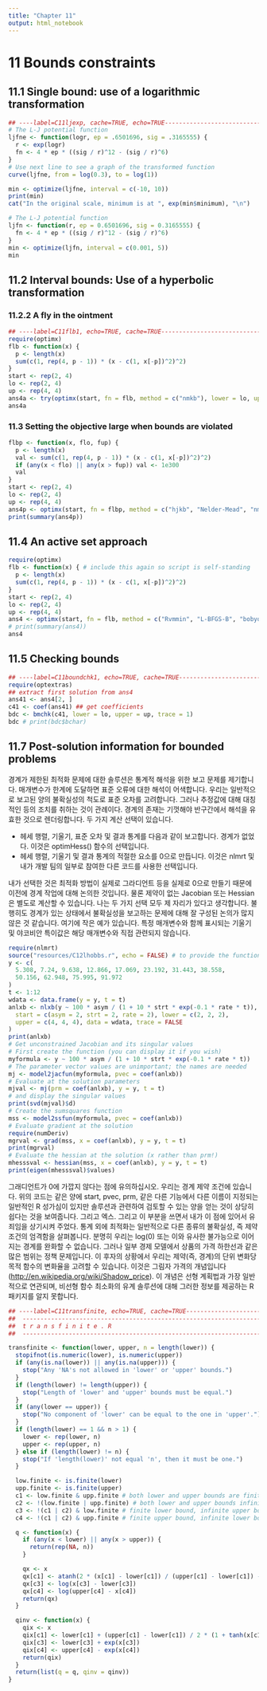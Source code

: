```yaml
---
title: "Chapter 11"
output: html_notebook
---
```


# 11 Bounds constraints

## 11.1 Single bound: use of a logarithmic transformation

```r
## ----label=C11ljexp, cache=TRUE, echo=TRUE-------------------------------
# The L-J potential function
ljfne <- function(logr, ep = .6501696, sig = .3165555) {
  r <- exp(logr)
  fn <- 4 * ep * ((sig / r)^12 - (sig / r)^6)
}
# Use next line to see a graph of the transformed function
curve(ljfne, from = log(0.3), to = log(1))
```

```r
min <- optimize(ljfne, interval = c(-10, 10))
print(min)
cat("In the original scale, minimum is at ", exp(min$minimum), "\n")
```

```r
# The L-J potential function
ljfn <- function(r, ep = 0.6501696, sig = 0.3165555) {
  fn <- 4 * ep * ((sig / r)^12 - (sig / r)^6)
}
min <- optimize(ljfn, interval = c(0.001, 5))
min
```

## 11.2 Interval bounds: Use of a hyperbolic transformation

### 11.2.2 A fly in the ointment

```r
## ----label=C11flb1, echo=TRUE, cache=TRUE--------------------------------
require(optimx)
flb <- function(x) {
  p <- length(x)
  sum(c(1, rep(4, p - 1)) * (x - c(1, x[-p])^2)^2)
}
start <- rep(2, 4)
lo <- rep(2, 4)
up <- rep(4, 4)
ans4a <- try(optimx(start, fn = flb, method = c("nmkb"), lower = lo, upper = up))
ans4a
```

### 11.3 Setting the objective large when bounds are violated

```r
flbp <- function(x, flo, fup) {
  p <- length(x)
  val <- sum(c(1, rep(4, p - 1)) * (x - c(1, x[-p])^2)^2)
  if (any(x < flo) || any(x > fup)) val <- 1e300
  val
}
start <- rep(2, 4)
lo <- rep(2, 4)
up <- rep(4, 4)
ans4p <- optimx(start, fn = flbp, method = c("hjkb", "Nelder-Mead", "nmkb"), flo = lo, fup = up)
print(summary(ans4p))
```

## 11.4 An active set approach

```r
require(optimx)
flb <- function(x) { # include this again so script is self-standing
  p <- length(x)
  sum(c(1, rep(4, p - 1)) * (x - c(1, x[-p])^2)^2)
}
start <- rep(2, 4)
lo <- rep(2, 4)
up <- rep(4, 4)
ans4 <- optimx(start, fn = flb, method = c("Rvmmin", "L-BFGS-B", "bobyqa"), lower = lo, upper = up, control = list(usenumDeriv = TRUE))
# print(summary(ans4))
ans4
```

## 11.5 Checking bounds

```r
## ----label=C11boundchk1, echo=TRUE, cache=TRUE---------------------------
require(optextras)
## extract first solution from ans4
ans41 <- ans4[2, ]
c41 <- coef(ans41) ## get coefficients
bdc <- bmchk(c41, lower = lo, upper = up, trace = 1)
bdc # print(bdc$bchar)
```

## 11.7 Post-solution information for bounded problems

경계가 제한된 최적화 문제에 대한 솔루션은 통계적 해석을 위한 보고 문제를 제기합니다. 매개변수가 한계에 도달하면 표준 오류에 대한 해석이 어색합니다. 우리는 일반적으로 보고된 양의 불확실성의 척도로 표준 오차를 고려합니다. 그러나 추정값에 대해 대칭적인 등의 조치를 취하는 것이 관례이다. 경계의 존재는 기껏해야 반구간에서 해석을 유효한 것으로 렌더링합니다. 두 가지 계산 선택이 있습니다.

-   헤세 행렬, 기울기, 표준 오차 및 결과 통계를 다음과 같이 보고합니다. 경계가 없었다. 이것은 optimHess() 함수의 선택입니다.
-   헤세 행렬, 기울기 및 결과 통계의 적절한 요소를 0으로 만듭니다. 이것은 nlmrt 및 내가 개발 팀의 일부로 참여한 다른 코드를 사용한 선택입니다.

내가 선택한 것은 최적화 방법이 실제로 그라디언트 등을 실제로 0으로 만들기 때문에 이전에 경계 작업에 대해 논의한 것입니다. 물론 제약이 없는 Jacobian 또는 Hessian은 별도로 계산할 수 있습니다. 나는 두 가지 선택 모두 제 자리가 있다고 생각합니다. 불행히도 경계가 있는 상태에서 불확실성을 보고하는 문제에 대해 잘 구성된 논의가 많지 않은 것 같습니다. 여기에 작은 예가 있습니다. 특정 매개변수와 함께 표시되는 기울기 및 야코비안 특이값은 해당 매개변수와 직접 관련되지 않습니다.

```r
require(nlmrt)
source("resources/C12lhobbs.r", echo = FALSE) # to provide the function and gradient
y <- c(
  5.308, 7.24, 9.638, 12.866, 17.069, 23.192, 31.443, 38.558,
  50.156, 62.948, 75.995, 91.972
)
t <- 1:12
wdata <- data.frame(y = y, t = t)
anlxb <- nlxb(y ~ 100 * asym / (1 + 10 * strt * exp(-0.1 * rate * t)),
  start = c(asym = 2, strt = 2, rate = 2), lower = c(2, 2, 2),
  upper = c(4, 4, 4), data = wdata, trace = FALSE
)
print(anlxb)
# Get unconstrained Jacobian and its singular values
# First create the function (you can display it if you wish)
myformula <- y ~ 100 * asym / (1 + 10 * strt * exp(-0.1 * rate * t))
# The parameter vector values are unimportant; the names are needed
mj <- model2jacfun(myformula, pvec = coef(anlxb))
# Evaluate at the solution parameters
mjval <- mj(prm = coef(anlxb), y = y, t = t)
# and display the singular values
print(svd(mjval)$d)
# Create the sumsquares function
mss <- model2ssfun(myformula, pvec = coef(anlxb))
# Evaluate gradient at the solution
require(numDeriv)
mgrval <- grad(mss, x = coef(anlxb), y = y, t = t)
print(mgrval)
# Evaluate the hessian at the solution (x rather than prm!)
mhesssval <- hessian(mss, x = coef(anlxb), y = y, t = t)
print(eigen(mhesssval)$values)
```

그래디언트가 0에 가깝지 않다는 점에 유의하십시오. 우리는 경계 제약 조건에 있습니다. 위의 코드는 같은 양에 start, pvec, prm, 같은 다른 기능에서 다른 이름이 지정되는 일반적인 R 성가심이 있지만 솔루션과 관련하여 검토할 수 있는 양을 얻는 것이 상당히 쉽다는 것을 보여줍니다. 그리고 엑스. 그리고 이 부분을 쓰면서 내가 이 점에 있어서 유죄임을 상기시켜 주었다. 통계 외에 최적화는 일반적으로 다른 종류의 불확실성, 즉 제약 조건의 엄격함을 살펴봅니다. 분명히 우리는 log(0) 또는 이와 유사한 불가능으로 이어지는 경계를 완화할 수 없습니다. 그러나 일부 경제 모델에서 상품의 가격 하한선과 같은 많은 범위는 정책 문제입니다. 이 후자의 상황에서 우리는 제약(즉, 경계)의 단위 변화당 목적 함수의 변화율을 고려할 수 있습니다. 이것은 그림자 가격의 개념입니다(<http://en.wikipedia.org/wiki/Shadow_price>). 이 개념은 선형 계획법과 가장 일반적으로 연관되며, 비선형 함수 최소화의 유계 솔루션에 대해 그러한 정보를 제공하는 R 패키지를 알지 못합니다.

```r
## ----label=C11transfinite, echo=TRUE, cache=TRUE-------------------------
##  --------------------------------------------------------------------
##  t r a n s f i n i t e . R
##  --------------------------------------------------------------------

transfinite <- function(lower, upper, n = length(lower)) {
  stopifnot(is.numeric(lower), is.numeric(upper))
  if (any(is.na(lower)) || any(is.na(upper))) {
    stop("Any 'NA's not allowed in 'lower' or 'upper' bounds.")
  }
  if (length(lower) != length(upper)) {
    stop("Length of 'lower' and 'upper' bounds must be equal.")
  }
  if (any(lower == upper)) {
    stop("No component of 'lower' can be equal to the one in 'upper'.")
  }
  if (length(lower) == 1 && n > 1) {
    lower <- rep(lower, n)
    upper <- rep(upper, n)
  } else if (length(lower) != n) {
    stop("If 'length(lower)' not equal 'n', then it must be one.")
  }

  low.finite <- is.finite(lower)
  upp.finite <- is.finite(upper)
  c1 <- low.finite & upp.finite # both lower and upper bounds are finite
  c2 <- !(low.finite | upp.finite) # both lower and upper bounds infinite
  c3 <- !(c1 | c2) & low.finite # finite lower bound, infinite upper bound
  c4 <- !(c1 | c2) & upp.finite # finite upper bound, infinite lower bound

  q <- function(x) {
    if (any(x < lower) || any(x > upper)) {
      return(rep(NA, n))
    }

    qx <- x
    qx[c1] <- atanh(2 * (x[c1] - lower[c1]) / (upper[c1] - lower[c1]) - 1)
    qx[c3] <- log(x[c3] - lower[c3])
    qx[c4] <- log(upper[c4] - x[c4])
    return(qx)
  }

  qinv <- function(x) {
    qix <- x
    qix[c1] <- lower[c1] + (upper[c1] - lower[c1]) / 2 * (1 + tanh(x[c1]))
    qix[c3] <- lower[c3] + exp(x[c3])
    qix[c4] <- upper[c4] - exp(x[c4])
    return(qix)
  }
  return(list(q = q, qinv = qinv))
}
```
